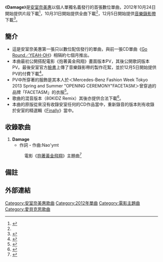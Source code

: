 {{Infobox Single
| Name           = Damage
| Artist         = [[安室奈美惠|安室奈美惠]]
| Album          = [[Finally|Finally]]
| Cover          = Damage.JPG
| A-side         =
| B-side         = 
| Released       = 2012年10月31日
| Format         = [[數位音樂下載|數位音樂下載]]
| Recorded       = 
| Genre          = 
| Length         = 4分47秒
| Label          = [[avex_trax|avex trax]]
| Writer         = Nao'ymt
| Producer       = 
| Certification  = 
| Chart position = 
| Last single    = [[Go_Round/YEAH-OH|Go Round／YEAH-OH]]<br />（2012年）
| This single    = '''Damage'''<br/>（2012年）
| Next single    = [[Big_Boys_Cry/Beautiful|Big Boys Cry／Beautiful]]<br />（2013年）
| Misc           = 
}}

《'''Damage'''》是[[安室奈美惠|安室奈美惠]]以個人單獨名義發行的首張數位單曲，2012年10月24日開始提供片段下載<ref name="musicman">{{cite web|url=https://www.musicman-net.com/artist/21172.html|language=ja|script-title=ja:安室奈美恵、映画『黄金を抱いて翔べ』主題歌「Damage」着うた配信開始|publisher=musicman-net|date=2012-10-24|accessdate=2012-10-24|archive-date=2013-06-29|archive-url=https://archive.is/20130629222401/https://www.musicman-net.com/artist/21172.html|dead-url=no}}</ref>，10月31日開始提供全曲下載<ref name="musicman"/>，12月5日開始提供[[音樂錄影帶|音樂錄影帶]]下載<ref>{{cite web|url=http://www.mtvjapan.com/news/music/21942|language=ja|script-title=ja:安室奈美恵、「Damage」のミュージックビデオ配信スタート|publisher=musicman-net|date=2012-12-06|accessdate=2012-12-06|archive-date=2012-12-17|archive-url=https://web.archive.org/web/20121217221116/http://www.mtvjapan.com/news/music/21942|dead-url=no}}</ref>。

==簡介==
*這是安室奈美惠第一張只以數位配信發行的單曲，與前一張CD單曲《[[Go_Round/YEAH-OH|Go Round／YEAH-OH]]》相隔約七個月推出。
*本曲最初公開搭配電影《抱著黃金飛翔》畫面版本PV，其後公開歌詞版本PV。最後安室官方[[臉書|臉書]]上傳了音樂錄影帶的製作花絮，並於12月5日開始提供PV的付費下載<ref>{{cite web|url=http://www.barks.jp/news/?id=1000085243|language=ja|script-title=ja:安室奈美恵の新曲「Damage」ミュージックビデオが配信開始|publisher=barks|date=2012-12-06|accessdate=2012-12-06|archive-date=2013-01-19|archive-url=https://web.archive.org/web/20130119130059/http://www.barks.jp/news/?id=1000085243|dead-url=no}}</ref>。
*PV中所穿著的服飾是其本人於＜Mercedes-Benz Fashion Week Tokyo 2013 Spring and Summer "OPENING CEREMONY"FACETASM＞曾穿過的品牌「FACETASM」的衣服<ref>{{cite web|url=http://mdpr.jp/music/detail/1214885|language=ja|script-title=ja:安室奈美恵のクールビューティな魅力炸裂！世界的ブランドの衣装纏い迫力ダンス|publisher=modelpress|date=2012-12-05|accessdate=2012-12-06|archive-date=2016-09-19|archive-url=https://web.archive.org/web/20160919153929/http://mdpr.jp/music/detail/1214885|dead-url=no}}</ref>。
*歌曲的混音版本（80KIDZ Remix）其後亦提供合法下載<ref>{{cite web|url=http://avex.jp/amuro/release_damage/index.html|language=ja|script-title=ja:安室奈美恵 Damage|publisher=安室奈美惠官方網站Damage特設專頁|title=存档副本|access-date=2013-05-24|archive-url=https://web.archive.org/web/20140101102832/http://avex.jp/amuro/release_damage/index.html|archive-date=2014-01-01|dead-url=yes}}</ref>。
*本曲的原版從來沒有收錄安室任何的CD作品當中，重新錄音的版本則有收錄於安室的精選輯《[[Finally|Finally]]》當中。

==收錄歌曲==
# '''Damage'''
#*作詞・作曲:Nao'ymt
#:電影《[[抱著黃金飛翔|抱著黃金飛翔]]》主題曲<ref>{{cite web|url=http://www.oricon.co.jp/news/music/2014812/|language=ja|script-title=ja:安室奈美恵の新曲が井筒映画主題歌に|publisher=[[oricon|oricon]]|date=2012-07-26|accessdate=2012-07-26|archive-date=2012-08-20|archive-url=https://web.archive.org/web/20120820053826/http://www.oricon.co.jp/news/music/2014812/|dead-url=no}}</ref>

==備註==
{{reflist}}
==外部連結==

{{安室奈美惠}}

[[Category:安室奈美惠歌曲|Category:安室奈美惠歌曲]]
[[Category:2012年單曲|Category:2012年單曲]]
[[Category:電影主題曲|Category:電影主題曲]]
[[Category:愛貝克思歌曲|Category:愛貝克思歌曲]]